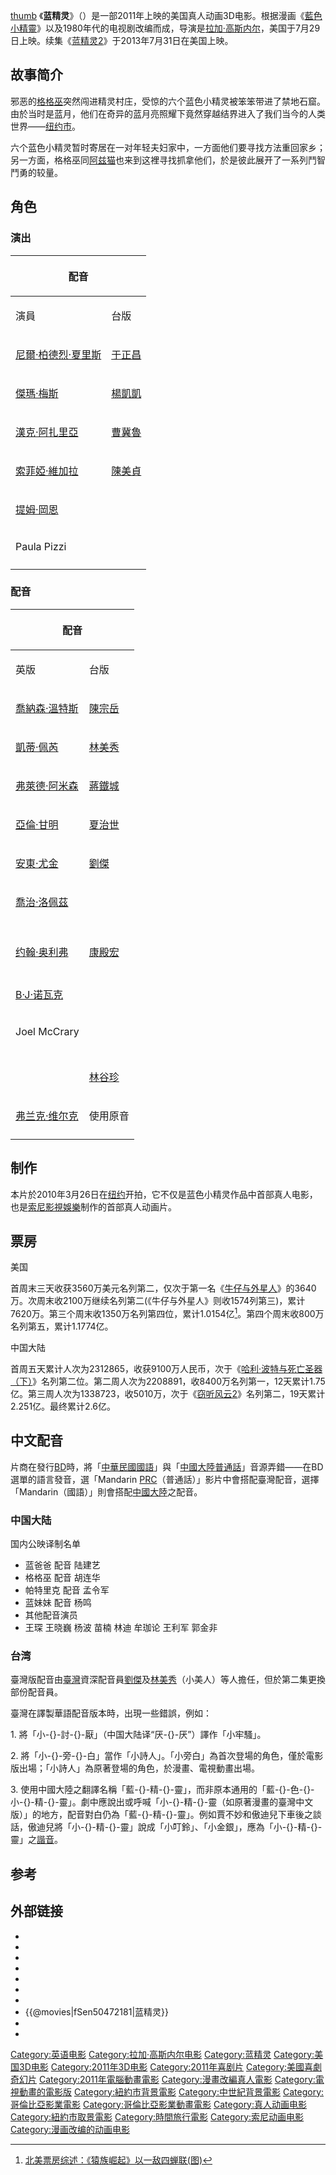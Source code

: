 {{noteTA
|G1=Movie
|G2=Show
|1=zh-cn:蓝精灵; zh-tw:藍色小精靈; zh-hk:藍精靈;
|2=zh-cn:格格巫; zh-tw:賈不妙; zh-hk:加達;
|3=zh-cn:阿兹猫; zh-tw:大笨貓; zh-hk:阿沙;
|4=zh-cn:蓝爸爸; zh-tw:精靈老爹; zh-hk:精靈爸爸;
|5=zh-cn:蓝妹妹; zh-tw:小美人; zh-hk:美芝;
|6=zh-cn:聪聪; zh-tw:小聰明; zh-hk:智多星;
|7=zh-cn:笨笨; zh-tw:小笨蛋; zh-hk:論盡仔;
|8=zh-cn:厌厌; zh-tw:小討厭; zh-hk:嚕囌王;
|9=zh-cn:勇勇; zh-tw:小勇敢; zh-hk:阿勇;
|10=zh-cn:灵灵; zh-tw:小鐵匠; zh-hk:發明家;
|11=zh-cn:乐乐; zh-tw:小搗蛋; zh-hk:百厭仔;
|12=zh-cn:健健; zh-tw:小力士; zh-hk:力士;
|13=zh-cn:浮浮; zh-tw:小自戀; zh-hk:阿靚;
|14=zh-cn:婪婪; zh-tw:小貪吃; zh-hk:為食鬼;
|15=zh-cn:贝贝; zh-tw:小麵包師; zh-hk:整餅仔;
|16=zh-cn:农农; zh-tw:小農夫; zh-hk:農夫;
|17=zh-cn:厨厨; zh-tw:小廚師; zh-hk:廚師;
|18=zh-cn:疯疯; zh-tw:小緊張; zh-hk:阿笨;
|19=zh-cn:故事大王; zh-tw:小旁白; zh-hk:講故佬;
}}
{{Infobox film
| name           = 蓝精灵
| original_name = {{lang|en|''The Smurfs''}}
| image          = The Smurfs Poster.jpg
| caption        = 中国海报
| director       = [[Raja_Gosnell|Raja Gosnell]]
| producer       = [[Jordan_Kerner|Jordan Kerner]]
| screenplay     = J. David Stem<br />[[David_N._Weiss|David N. Weiss]]<br />Jay Scherick<br />David Ronn
| story          = J. David Stem<br />David N. Weiss
| based on       = {{based on|''[[The_Smurfs|The Smurfs]]''|[[Peyo|Peyo]]}}
| starring       = [[尼爾·柏德烈·夏里斯|尼爾·柏德烈·夏里斯]]<br />[[Jayma_Mays|Jayma Mays]]<br />[[Sofía_Vergara|Sofía Vergara]]<br />[[汉克·阿扎里亚|汉克·阿扎里亚]]<br>[[Jonathan_Winters|Jonathan Winters]]<br>[[姬蒂·佩芮|姬蒂·佩芮]]<br>[[Anton_Yelchin|Anton Yelchin]]<br>[[Frank_Welker|Frank Welker]]<br>[[Fred_Armisen|Fred Armisen]]<br>[[亞倫·甘明|亞倫·甘明]] <br> [[George_Lopez|George Lopez]]
| music          = [[Heitor_Pereira|Heitor Pereira]]
| cinematography = [[Phil_Meheux|Phil Meheux]]
| editing        = Sabrina Plisco
| studio         = [[Sony_Pictures_Animation|Sony Pictures Animation]]<br />[[Jordan_Kerner|The Kerner Entertainment Company]]
| distributor    = [[哥倫比亞電影公司|哥倫比亞電影公司]]
| released       = {{flagicon|US}}  2011年7月29日<br />{{flagicon|HK}} 2011年8月4日<br />{{flagicon|ROC}} 2011年8月5日<br />{{flagicon|CHN}} 2011年8月10日
| runtime        = 102 分钟
| country        = {{美國電影產地}}
| language       = 英语
| imdb_id        = tt0472181
| budget         = 1.1亿美元
| gross          = 5.63亿美元<!--PLEASE READ: Please use this format for the gross, and do not change it to a different format without first discussing such a change on the talk page. Also, please use a period (.) in the number, not a comma. Thank you for your co-operation.--><ref name="BoxOffice">{{cite web|url=http://www.boxofficemojo.com/movies/?id=smurfs.htm|title=The Smurfs (2011)|work=[[Box_Office_Mojo|Box Office Mojo]]|publisher=[[Amazon.com|Amazon.com]]|accessdate=Nov 6, 2011}}</ref>
| cn_name       = 蓝精灵
| hk_name       = 藍精靈
| tw_name       = 藍色小精靈
| preceded_by   = 
| followed_by   = 《[[蓝精灵2|蓝精灵2]]》
}}
[[file:The_Smurfs_Poster-hk.jpg|thumb]]
《'''蓝精灵'''》（{{lang-en|''The Smurfs''}}）是一部2011年上映的美国真人动画3D电影。根据漫画《[[藍色小精靈|藍色小精靈]]》以及1980年代的电视剧改编而成，导演是[[拉加·高斯内尔|拉加·高斯内尔]]，美国于7月29日上映。续集《[[蓝精灵2|蓝精灵2]]》于2013年7月31日在美国上映。

== 故事简介 ==
邪恶的[[格格巫|格格巫]]突然闯进精灵村庄，受惊的六个蓝色小精灵被笨笨带进了禁地石窟。由於当时是蓝月，他们在奇异的蓝月亮照耀下竟然穿越结界进入了我们当今的人类世界——[[纽约市|纽约市]]。

六个蓝色小精灵暂时寄居在一对年轻夫妇家中，一方面他们要寻找方法重回家乡；另一方面，格格巫同[[阿兹猫|阿兹猫]]也来到这裡寻找抓拿他们，於是彼此展开了一系列鬥智鬥勇的较量。

== 角色 ==
=== 演出 ===
{| class="wikitable"
!colspan=3|配音
!rowspan=2|角色
|-
!演員
!台版
!港版
|-
|[[尼爾·柏德烈·夏里斯|尼爾·柏德烈·夏里斯]]
|[[于正昌|于正昌]]
|[[陳國邦|陳國邦]]
|派翠克·溫斯洛（Patrick Winslow），在一家位於紐約市的法國化妝品公司做廣告設計工作
|-
|[[傑瑪·梅斯|傑瑪·梅斯]]
|[[楊凱凱|楊凱凱]]
|[[羅敏莊|羅敏莊]]
|葛瑞絲·溫斯洛（Grace Winslow）,Patrick已懷孕的妻子。
|-
|[[漢克·阿扎里亞|漢克·阿扎里亞]]
|[[曹冀魯|曹冀魯]]
|[[張錦程|張錦程]]
|賈不妙（Gargamel），藍色小精靈的敵人，擁有一個助手——大笨貓（Azrael）。

在原漫畫中，他是靠藍色小精靈來熔煉金子的，

但是影片中他的目的則是利用藍色小精靈身上的精華來製造能帶來魔法的藥水。

漢克演這個角色花了不少化妝時間。
|-
|[[索菲婭·維加拉|索菲婭·維加拉]]
|[[陳美貞|陳美貞]]
|[[蝦頭|蝦頭]]
|傲迪兒（Odile Anjelou），化妝品公司（Anjelou Cosmetics）的執行總監，Patrick的老闆。
|-
|[[提姆·岡恩|提姆·岡恩]]
|
|
|亨利（Henri），Odile的助理。
|-
|Paula Pizzi
|
|
|傲迪兒的母親。
|-

|}

=== 配音 ===
{| class="wikitable"
!colspan=3|配音
!rowspan=2|角色
|-
!英版
!台版
!港版
|-
|[[喬納森·溫特斯|喬納森·溫特斯]]
|[[陳宗岳|陳宗岳]]
|
|精靈老爹（Papa Smurf）
|-
|[[凱蒂·佩芮|凱蒂·佩芮]]
|[[林美秀_(配音員)|林美秀]]
|[[黃山怡|黃山怡]]
|小美人（Smurfette）
|-
|[[弗萊德·阿米森|弗萊德·阿米森]]
|[[蔣鐵城|蔣鐵城]]
|[[泰臣|泰臣]]
|小聰明（Brainy Smurf）
|-
|[[亞倫·甘明|亞倫·甘明]]
|[[夏治世|夏治世]]
|
|小勇敢（Gutsy Smurf）
|-
|[[安東·尤金|安東·尤金]]
|[[劉傑_(臺灣)|劉傑]]
|
|小笨蛋（Clumsy Smurf）
|-
|[[喬治·洛佩茲|喬治·洛佩茲]]
|
|[[黃文偉_(配音員)|黃文偉 (配音員)]]
|小討厭（Grouchy Smurf）
|-
|{{link-en|Jeff Foxworthy|Jeff Foxworthy}}
|
|
|小鐵匠（Handy Smurf）
|-
|{{link-en|Paul Reubens|Paul Reubens}}
|
|
|小搗蛋（Jokey Smurf）
|-
|{{link-en|Gary Basaraba|Gary Basaraba}}
|
|
|小力士（Hefty Smurf）
|-
|[[约翰·奥利弗|约翰·奥利弗]]
|[[康殿宏|康殿宏]]
|
|小自戀（Vanity Smurf）
|-
|{{link-en|Kenan Thompson|Kenan Thompson}}
|
|
|小貪吃（Greedy Smurf）
|-
|[[B·J·诺瓦克|B·J·诺瓦克]]
|
|
|小麵包師（Baker Smurf）
|-
|Joel McCrary
|
|[[潘雲峰|潘雲峰]]
|小農夫（Farmer Smurf）
|-
|{{link-en|Wolfgang Puck|Wolfgang Puck}}
|
|
|小廚師（Chef Smurf）
|-
|{{link-en|John Kassir|John Kassir}}
|
|
|小緊張（Crazy Smurf）
|-
|{{link-en|Tom Kane|Tom Kane}}
|[[林谷珍|林谷珍]]
|[[高瀚文|高瀚文]]
|小旁白（Narrator Smurf）
|-
|[[弗兰克·维尔克|弗兰克·维尔克]]
|使用原音
|使用原音
|大笨貓（Azrael）
|-

|}

== 制作 ==
本片於2010年3月26日在[[纽约|纽约]]开拍，它不仅是蓝色小精灵作品中首部真人电影，也是[[索尼影視娛樂|索尼影視娛樂]]制作的首部真人动画片。

== 票房 ==

;美国
首周末三天收获3560万美元名列第二，仅次于第一名《[[牛仔与外星人|牛仔与外星人]]》的3640万。次周末收2100万继续名列第二(《牛仔与外星人》则收1574列第三)，累计7620万。第三个周末收1350万名列第四位，累计1.0154亿<ref>[http://ent.sina.com.cn/m/f/2011-08-15/ba3386859.shtml 北美票房综述：《猿族崛起》以一敌四蝉联(图)]</ref>。第四个周末收800万名列第五，累计1.1774亿。

;中国大陆
首周五天累计人次为2312865，收获9100万人民币，次于《[[哈利·波特与死亡圣器（下）|哈利·波特与死亡圣器（下）]]》名列第二位。第二周人次为2208891，收8400万名列第一，12天累计1.75亿。第三周人次为1338723，收5010万，次于《[[窃听风云2|窃听风云2]]》名列第二，19天累计2.251亿。最终累计2.6亿。

{{start box}}
{{succession prize box|《'''[[哈利·波特与死亡圣器_(电影)|哈利波特7下]]'''》|《'''[[窃听风云2|窃听风云2]]'''》|{{flagicon|China}}[[2011年中国内地一周票房冠军|2011年中国内地一周票房冠军]]|第34周}}
{{end box}}

== 中文配音 ==
片商在發行[[藍光光碟|BD]]時，將「[[中華民國國語|中華民國國語]]」與「[[中國大陸|中國大陸]][[普通話|普通話]]」音源弄錯——在BD選單的語言發音，選「Mandarin [[PRC|PRC]]（普通話）」影片中會搭配臺灣配音，選擇「Mandarin（國語）」則會搭配[[中華人民共和國|中國大陸]]之配音。

===中国大陆===
国内公映译制名单
*蓝爸爸 配音 陆建艺
*格格巫 配音 胡连华
*帕特里克 配音 孟令军
*蓝妹妹 配音 杨鸣
*其他配音演员
*王琛 王晓巍 杨波 苗楠 林迪 牟珈论 王利军 郭金非

===台湾===
臺灣版配音由[[中華民國|臺灣]]資深配音員[[劉傑_(臺灣)|劉傑]]及[[林美秀_(配音員)|林美秀]]（小美人）等人擔任，但於第二集更換部份配音員。

臺灣在譯製華語配音版本時，出現一些錯誤，例如：

1. 將「小-{}-討-{}-厭」（中国大陆译“厌-{}-厌”）譯作「小牢騷」。

2. 將「小-{}-旁-{}-白」當作「小詩人」。「小旁白」為首次登場的角色，僅於電影版出場；「小詩人」為原著登場的角色，於漫畫、電視動畫出場。

3. 使用中國大陸之翻譯名稱「藍-{}-精-{}-靈」，而非原本通用的「藍-{}-色-{}-小-{}-精-{}-靈」。劇中應說出或呼喊「小-{}-精-{}-靈（如原著漫畫的臺灣中文版）」的地方，配音對白仍為「藍-{}-精-{}-靈」。例如賈不妙和傲迪兒下車後之談話，傲迪兒將「小-{}-精-{}-靈」說成「小叮鈴」、「小金銀」，應為「小-{}-精-{}-靈」之[[諧音_(語言學)|諧音]]。

== 参考 ==
{{reflist}}

== 外部链接 ==
* {{IMDb title|472181|蓝精灵}}
* {{bcdb title|117104|蓝精灵}}
* {{Mojo title|smurfs|蓝精灵}}
* {{Rotten Tomatoes|the_smurfs|蓝精灵}}
* {{metacritic film|the-smurfs|蓝精灵}}
* {{amg movie|454245|蓝精灵}}
* {{yahoomovie id|3539|蓝精灵}}
* {{@movies|fSen50472181|蓝精灵}}
* {{Douban|title=蓝精灵}}
* {{Mtime|51306|蓝精灵}}

{{索尼動畫}}

{{DEFAULTSORT:Smurfs}}
[[Category:英语电影|Category:英语电影]]
[[Category:拉加·高斯内尔电影|Category:拉加·高斯内尔电影]]
[[Category:蓝精灵|Category:蓝精灵]]
[[Category:美国3D电影|Category:美国3D电影]]
[[Category:2011年3D电影|Category:2011年3D电影]]
[[Category:2011年喜剧片|Category:2011年喜剧片]]
[[Category:美國喜劇奇幻片|Category:美國喜劇奇幻片]]
[[Category:2011年電腦動畫電影|Category:2011年電腦動畫電影]]
[[Category:漫畫改編真人電影|Category:漫畫改編真人電影]]
[[Category:電視動畫的電影版|Category:電視動畫的電影版]]
[[Category:紐約市背景電影|Category:紐約市背景電影]]
[[Category:中世紀背景電影|Category:中世紀背景電影]]
[[Category:哥倫比亞影業電影|Category:哥倫比亞影業電影]]
[[Category:哥倫比亞影業動畫電影|Category:哥倫比亞影業動畫電影]]
[[Category:真人动画电影|Category:真人动画电影]]
[[Category:紐約市取景電影|Category:紐約市取景電影]]
[[Category:時間旅行電影|Category:時間旅行電影]]
[[Category:索尼动画电影|Category:索尼动画电影]]
[[Category:漫画改编的动画电影|Category:漫画改编的动画电影]]